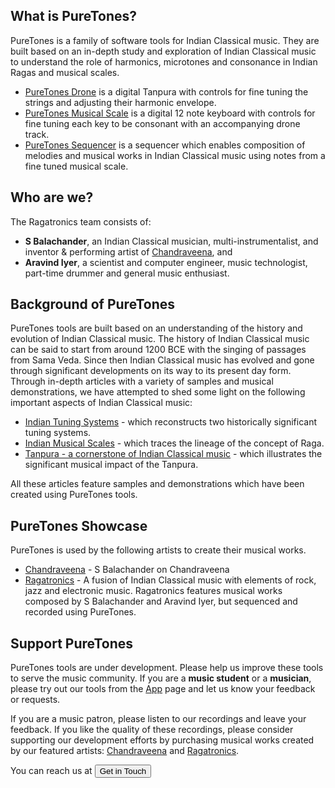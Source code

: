 

## What is PureTones?

PureTones is a family of software tools for Indian Classical music. They are built based on an in-depth study and exploration of Indian Classical music to understand the role of harmonics, microtones and consonance in Indian Ragas and musical scales.

-   [PureTones Drone](/app/) is a digital Tanpura with controls for fine tuning the strings and adjusting their harmonic envelope.
-   [PureTones Musical Scale](/app/) is a digital 12 note keyboard with controls for fine tuning each key to be consonant with an accompanying drone track.
-   [PureTones Sequencer](/app/) is a sequencer which enables composition of melodies and musical works in Indian Classical music using notes from a fine tuned musical scale.

## Who are we?

The Ragatronics team consists of:

-   **S Balachander**, an Indian Classical musician, multi-instrumentalist, and inventor & performing artist of [Chandraveena](https://www.chandraveena.com/), and
-   **Aravind Iyer**, a scientist and computer engineer, music technologist, part-time drummer and general music enthusiast.

## Background of PureTones

PureTones tools are built based on an understanding of the history and evolution of Indian Classical music. The history of Indian Classical music can be said to start from around 1200 BCE with the singing of passages from Sama Veda. Since then Indian Classical music has evolved and gone through significant developments on its way to its present day form. Through in-depth articles with a variety of samples and musical demonstrations, we have attempted to shed some light on the following important aspects of Indian Classical music:

-   [Indian Tuning Systems](/tuningsystems/) - which reconstructs two historically significant tuning systems.
-   [Indian Musical Scales](/musicalscales/) - which traces the lineage of the concept of Raga.
-   [Tanpura - a cornerstone of Indian Classical music](/tanpuraworking/) - which illustrates the significant musical impact of the Tanpura.

All these articles feature samples and demonstrations which have been created using PureTones tools.

## PureTones Showcase

PureTones is used by the following artists to create their musical works.

- [Chandraveena](https://www.chandraveena.com) - S Balachander on Chandraveena
- [Ragatronics](https://ragatronics.sadharani.com) - A fusion of Indian Classical music with elements of rock, jazz and electronic music. Ragatronics features musical works composed by S Balachander and Aravind Iyer, but sequenced and recorded using PureTones.

## Support PureTones

PureTones tools are under development. Please help us improve these tools to serve the music community. If you are a **music student** or a **musician**, please try out our tools from the [App](/app/) page and let us know your feedback or requests.

If you are a music patron, please listen to our recordings and leave your feedback. If you like the quality of these recordings, please consider supporting our development efforts by purchasing musical works created by our featured artists: [Chandraveena](https://chandraveena.bandcamp.com/) and [Ragatronics](https://ragatronics.bandcamp.com).

<Notice>

You can reach us at <a mailto="puretones@sadharani.com"><Button>Get in Touch</Button></a>
</Notice>